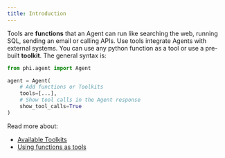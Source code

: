 ```yaml
---
title: Introduction
---
```


Tools are **functions** that an Agent can run like searching the web, running SQL, sending an email or calling APIs. Use tools integrate Agents with external systems.
You can use any python function as a tool or use a pre-built **toolkit**. The general syntax is:

```python
from phi.agent import Agent

agent = Agent(
    # Add functions or Toolkits
    tools=[...],
    # Show tool calls in the Agent response
    show_tool_calls=True
)
```

Read more about:
- [Available Toolkits](/tools/toolkits)
- [Using functions as tools](/tools/functions)
